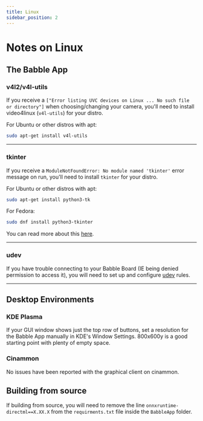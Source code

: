 ```yaml
---
title: Linux
sidebar_position: 2
---
```


# Notes on Linux

## The Babble App

### v4l2/v4l-utils

If you receive a `["Error listing UVC devices on Linux ... No such file or directory"]` when choosing/changing your camera, you'll need to install video4linux (`v4l-utils`) for your distro.

For Ubuntu or other distros with apt:
```bash
sudo apt-get install v4l-utils
``` 

---

### tkinter

If you receive a `ModuleNotFoundError: No module named 'tkinter'` error message on run, you'll need to install `tkinter` for your distro.

For Ubuntu or other distros with apt:
```bash
sudo apt-get install python3-tk
```
For Fedora:
```bash
sudo dnf install python3-tkinter
```

You can read more about this [here](https://stackoverflow.com/questions/25905540/importerror-no-module-named-tkinter).

---

### udev

If you have trouble connecting to your Babble Board (IE being denied permission to access it), you will need to set up and configure [udev](https://docs.platformio.org/en/latest/core/installation/udev-rules.html) rules.

---

## Desktop Environments

### KDE Plasma

If your GUI window shows just the top row of buttons, set a resolution for the Babble App manually in KDE's Window Settings. 800x600y is a good starting point with plenty of empty space.

### Cinammon

No issues have been reported with the graphical client on cinammon.

## Building from source

If building from source, you will need to remove the line `onnxruntime-directml==X.XX.X` from the `requirments.txt` file inside the `BabbleApp` folder.
